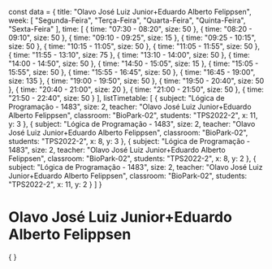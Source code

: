 const data = {
  title: "Olavo José Luiz Junior+Eduardo Alberto Felippsen",
  week: [
    "Segunda-Feira",
    "Terça-Feira",
    "Quarta-Feira",
    "Quinta-Feira",
    "Sexta-Feira"
  ],
  time: [
    {
      time: "07:30 - 08:20",
      size: 50
    },
    {
      time: "08:20 - 09:10",
      size: 50
    },
    {
      time: "09:10 - 09:25",
      size: 15
    },
    {
      time: "09:25 - 10:15",
      size: 50
    },
    {
      time: "10:15 - 11:05",
      size: 50
    },
    {
      time: "11:05 - 11:55",
      size: 50
    },
    {
      time: "11:55 - 13:10",
      size: 75
    },
    {
      time: "13:10 - 14:00",
      size: 50
    },
    {
      time: "14:00 - 14:50",
      size: 50
    },
    {
      time: "14:50 - 15:05",
      size: 15
    },
    {
      time: "15:05 - 15:55",
      size: 50
    },
    {
      time: "15:55 - 16:45",
      size: 50
    },
    {
      time: "16:45 - 19:00",
      size: 135
    },
    {
      time: "19:00 - 19:50",
      size: 50
    },
    {
      time: "19:50 - 20:40",
      size: 50
    },
    {
      time: "20:40 - 21:00",
      size: 20
    },
    {
      time: "21:00 - 21:50",
      size: 50
    },
    {
      time: "21:50 - 22:40",
      size: 50
    }
  ],
  listTimetable: [
    {
      subject: "Lógica de Programação - 1483",
      size: 2,
      teacher: "Olavo José Luiz Junior+Eduardo Alberto Felippsen",
      classroom: "BioPark-02",
      students: "TPS2022-2",
      x: 11,
      y: 3
    },
    {
      subject: "Lógica de Programação - 1483",
      size: 2,
      teacher: "Olavo José Luiz Junior+Eduardo Alberto Felippsen",
      classroom: "BioPark-02",
      students: "TPS2022-2",
      x: 8,
      y: 3
    },
    {
      subject: "Lógica de Programação - 1483",
      size: 2,
      teacher: "Olavo José Luiz Junior+Eduardo Alberto Felippsen",
      classroom: "BioPark-02",
      students: "TPS2022-2",
      x: 8,
      y: 2
    },
    {
      subject: "Lógica de Programação - 1483",
      size: 2,
      teacher: "Olavo José Luiz Junior+Eduardo Alberto Felippsen",
      classroom: "BioPark-02",
      students: "TPS2022-2",
      x: 11,
      y: 2
    }
  ]
}

# Olavo José Luiz Junior+Eduardo Alberto Felippsen

<div>
    {
        <Grid
            title={data.title}
            weekDays={data.week}
            time={data.time}
            listClasses={data.listTimetable}
        />
    }
</div>
